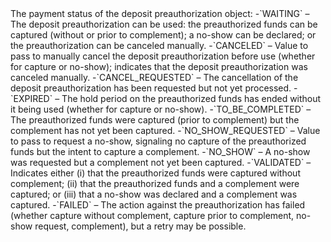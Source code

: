   

  
<ParamField body="PaymentStatus" type="string" required>     
The payment status of the deposit preauthorization object:  
-`WAITING` – The deposit preauthorization can be used: the preauthorized funds can be captured (without or prior to complement); a no-show can be declared; or the preauthorization can be canceled manually.  
-`CANCELED` – Value to pass to manually cancel the deposit preauthorization before use (whether for capture or no-show); indicates that the deposit preauthorization was canceled manually.  
-`CANCEL_REQUESTED` – The cancellation of the deposit preauthorization has been requested but not yet processed.  
-`EXPIRED` – The hold period on the preauthorized funds has ended without it being used (whether for capture or no-show).  
-`TO_BE_COMPLETED` – The preauthorized funds were captured (prior to complement) but the complement has not yet been captured.  
-`NO_SHOW_REQUESTED` – Value to pass to request a no-show, signaling no capture of the preauthorized funds but the intent to capture a complement.  
-`NO_SHOW` – A no-show was requested but a complement not yet been captured.  
-`VALIDATED` – Indicates either (i) that the preauthorized funds were captured without complement; (ii) that the preauthorized funds and a complement were captured; or (iii) that a no-show was declared and a complement was captured.  
-`FAILED` – The action against the preauthorization has failed (whether capture without complement, capture prior to complement, no-show request, complement), but a retry may be possible.  
</ParamField>